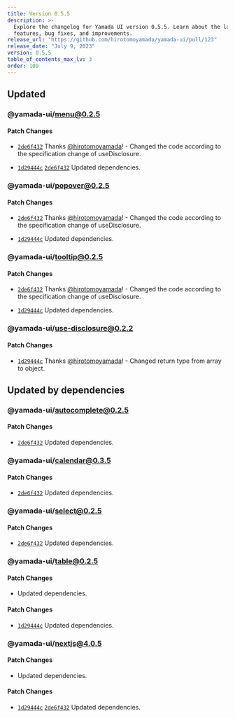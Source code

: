 ```yaml
---
title: Version 0.5.5
description: >-
  Explore the changelog for Yamada UI version 0.5.5. Learn about the latest
  features, bug fixes, and improvements.
release_url: "https://github.com/hirotomoyamada/yamada-ui/pull/123"
release_date: "July 9, 2023"
version: 0.5.5
table_of_contents_max_lv: 3
order: 109
---
```


## Updated

### @yamada-ui/menu@0.2.5

#### Patch Changes

- [`2de6f432`](https://github.com/hirotomoyamada/yamada-ui/commit/2de6f432cce23f5420e6e56f89768b9c6b07a8f3) Thanks [@hirotomoyamada](https://github.com/hirotomoyamada)! - Changed the code according to the specification change of useDisclosure.

- [`1d29444c`](https://github.com/hirotomoyamada/yamada-ui/commit/1d29444cce34f3ba3bd5bbe8ff17a9b15e183a87) [`2de6f432`](https://github.com/hirotomoyamada/yamada-ui/commit/2de6f432cce23f5420e6e56f89768b9c6b07a8f3) Updated dependencies.

### @yamada-ui/popover@0.2.5

#### Patch Changes

- [`2de6f432`](https://github.com/hirotomoyamada/yamada-ui/commit/2de6f432cce23f5420e6e56f89768b9c6b07a8f3) Thanks [@hirotomoyamada](https://github.com/hirotomoyamada)! - Changed the code according to the specification change of useDisclosure.

- [`1d29444c`](https://github.com/hirotomoyamada/yamada-ui/commit/1d29444cce34f3ba3bd5bbe8ff17a9b15e183a87) Updated dependencies.

### @yamada-ui/tooltip@0.2.5

#### Patch Changes

- [`2de6f432`](https://github.com/hirotomoyamada/yamada-ui/commit/2de6f432cce23f5420e6e56f89768b9c6b07a8f3) Thanks [@hirotomoyamada](https://github.com/hirotomoyamada)! - Changed the code according to the specification change of useDisclosure.

- [`1d29444c`](https://github.com/hirotomoyamada/yamada-ui/commit/1d29444cce34f3ba3bd5bbe8ff17a9b15e183a87) Updated dependencies.

### @yamada-ui/use-disclosure@0.2.2

#### Patch Changes

- [`1d29444c`](https://github.com/hirotomoyamada/yamada-ui/commit/1d29444cce34f3ba3bd5bbe8ff17a9b15e183a87) Thanks [@hirotomoyamada](https://github.com/hirotomoyamada)! - Changed return type from array to object.

## Updated by dependencies

### @yamada-ui/autocomplete@0.2.5

#### Patch Changes

- [`2de6f432`](https://github.com/hirotomoyamada/yamada-ui/commit/2de6f432cce23f5420e6e56f89768b9c6b07a8f3) Updated dependencies.

### @yamada-ui/calendar@0.3.5

#### Patch Changes

- [`2de6f432`](https://github.com/hirotomoyamada/yamada-ui/commit/2de6f432cce23f5420e6e56f89768b9c6b07a8f3) Updated dependencies.

### @yamada-ui/select@0.2.5

#### Patch Changes

- [`2de6f432`](https://github.com/hirotomoyamada/yamada-ui/commit/2de6f432cce23f5420e6e56f89768b9c6b07a8f3) Updated dependencies.

### @yamada-ui/table@0.2.5

#### Patch Changes

- Updated dependencies.

#### Patch Changes

- [`1d29444c`](https://github.com/hirotomoyamada/yamada-ui/commit/1d29444cce34f3ba3bd5bbe8ff17a9b15e183a87) Updated dependencies.

### @yamada-ui/nextjs@4.0.5

#### Patch Changes

- Updated dependencies.

#### Patch Changes

- [`1d29444c`](https://github.com/hirotomoyamada/yamada-ui/commit/1d29444cce34f3ba3bd5bbe8ff17a9b15e183a87) [`2de6f432`](https://github.com/hirotomoyamada/yamada-ui/commit/2de6f432cce23f5420e6e56f89768b9c6b07a8f3) Updated dependencies.
